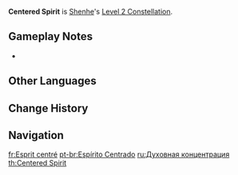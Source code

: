 {{Constellation Infobox
|image       = Constellation Centered Spirit.png
|description = [[Divine Maiden's Deliverance]] lasts for 6 seconds longer.<br />Active characters within the skill's field deal 15% increased {{Cryo}} CRIT DMG.
|level       = 2
|character   = Shenhe
|utility1    = CRIT DMG
|utility2    = Duration Increase
}}
'''Centered Spirit''' is [[Shenhe]]'s [[Level 2 Constellation]].

==Gameplay Notes==
* {{TalentNote|direct buff|CRIT DMG}}

==Other Languages==
{{Other Languages
|en      = Centered Spirit
|zhs     = 定蒙
|zhs_rm  = Dìng Méng
|zht     = 定蒙
|zht_rm  = Dìng Méng
|zh_tl   = Control Foolishness
|ja      = 定蒙
|ja_rm   = Teimou{{Assumed}}
|ja_tl   = Control Ignorance{{Sino}}
|ko      = 정몽
|ko_rm   = Jeongmong
|ko_tl   = Control Foolishness
|es      = Concentración espiritual
|es_tl   = Spiritual Concentration
|fr      = Esprit centré
|fr_tl   = Centered Spirit
|ru      = Духовная концентрация
|ru_tl   = Spiritual Concentration
|th      = Centered Spirit
|vi      = Định Mông
|vi_tl   = 
|de      = Fixierung des Geistes
|de_tl   = Fixation of the Spirit
|id      = Centered Spirit
|pt      = Espírito Centrado
|pt_tl   = Centered Spirit
|tr      = Dengeli Ruh
|tr_tl   = 
|it      = Concentrazione spirituale
|it_tl   = Spiritual Concentration
}}

==Change History==
{{Change History|2.4}}

==Navigation==
{{Talent Navbox|Shenhe}}

[[fr:Esprit centré]]
[[pt-br:Espírito Centrado]]
[[ru:Духовная концентрация]]
[[th:Centered Spirit]]